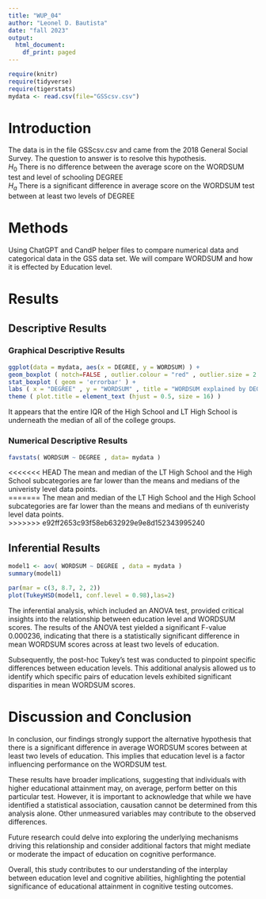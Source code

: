 ```yaml
---
title: "WUP_04"
author: "Leonel D. Bautista"
date: "fall 2023"
output:
  html_document:
    df_print: paged
---
```


```r
require(knitr)
require(tidyverse)
require(tigerstats)
mydata <- read.csv(file="GSScsv.csv")
```

# Introduction

<!--In this section you explain what you are trying to show.  Where did the data come from?  What is the research or other question you are trying to answer?!-->

The data is in the file GSScsv.csv and came from the 2018 General Social Survey.  The question to answer is to resolve this hypothesis.  
$H_0$ There is no difference between the average score on the WORDSUM test and level of schooling DEGREE  
$H_a$ There is a significant difference in average score on the WORDSUM test between at least two levels of DEGREE  

# Methods

<!--Mention that you intend to use chatGPT to the greatest extent possible. Give credit to chatGPT when you use it to create code in your report. Decide on your methods:  use "variable analysis" or other appropriate descriptors.  Make sure to choose at least one graphical method and at least one numerical method.!-->

Using ChatGPT and CandP helper files to compare numerical data and categorical data in the GSS data set. We will compare WORDSUM and how it is effected by Education level.   

# Results

<!--Divide this section into two sub-sections:  One for your descriptive  results and one for your inferential results.!-->

## Descriptive Results

### Graphical Descriptive Results

<!--Graphical results here.  Make sure to show your code.  Provide appropriate labels for axes, giving units if possible, and provide a good title for the graph, too.  Use the graphical results to describe the patterns if any that exist in the data as focused toward the research question!-->

```r
ggplot(data = mydata, aes(x = DEGREE, y = WORDSUM) ) +
geom_boxplot ( notch=FALSE , outlier.colour = "red" , outlier.size = 2 , fill = "darkgray" ) +
stat_boxplot ( geom = 'errorbar' ) +
labs ( x = "DEGREE" , y = "WORDSUM" , title = "WORDSUM explained by DEGREE" ) +
theme ( plot.title = element_text (hjust = 0.5, size = 16) )
```   

It appears that the entire IQR of the High School and LT High School is underneath the median of all of the college groups.   

### Numerical Descriptive Results

<!--Numerical results go here. Use the numerical results to describe the patterns if any that exist in the data as focused toward the research question!-->

```r
favstats( WORDSUM ~ DEGREE , data= mydata )
```

<<<<<<< HEAD
The mean and median of the LT High School and the High School subcategories are far lower than the means and medians of the univeristy level data points.   
=======
The mean and median of the LT High School and the High School subcategories are far lower than the means and medians of th euniveristy level data points.   
>>>>>>> e92ff2653c93f58eb632929e9e8d152343995240

## Inferential Results

<!--State hypothesis clearly.  Make sure your discussion of the inferential test covers all the aspects that the test output produces, such as test statistic, p-value etc.  Make a decision about the null hypothesis, explain the assumptions on which the selected test/procedure was based, and why the chosen procedure satisfys the assumptions and is appropriate to answer the research question!-->

```r
model1 <- aov( WORDSUM ~ DEGREE , data = mydata )
summary(model1)
```
```r
par(mar = c(3, 8.7, 2, 2))
plot(TukeyHSD(model1, conf.level = 0.98),las=2)
```

The inferential analysis, which included an ANOVA test, provided critical insights into the relationship between education level and WORDSUM scores. The results of the ANOVA test yielded a significant F-value 0.000236, indicating that there is a statistically significant difference in mean WORDSUM scores across at least two levels of education.

Subsequently, the post-hoc Tukey's test was conducted to pinpoint specific differences between education levels. This additional analysis allowed us to identify which specific pairs of education levels exhibited significant disparities in mean WORDSUM scores.   


# Discussion and Conclusion

<!--Discussion and conclusion here.  If you found a relationship be sure to consider whether the relationship occurs because one of the variables causes the other, or whether they perhasps are related for some other reason.  Watch the chapter 6 videos from the GeorgeTown videos collection.!-->

In conclusion, our findings strongly support the alternative hypothesis that there is a significant difference in average WORDSUM scores between at least two levels of education. This implies that education level is a factor influencing performance on the WORDSUM test.     

These results have broader implications, suggesting that individuals with higher educational attainment may, on average, perform better on this particular test. However, it is important to acknowledge that while we have identified a statistical association, causation cannot be determined from this analysis alone. Other unmeasured variables may contribute to the observed differences.   

Future research could delve into exploring the underlying mechanisms driving this relationship and consider additional factors that might mediate or moderate the impact of education on cognitive performance.   

Overall, this study contributes to our understanding of the interplay between education level and cognitive abilities, highlighting the potential significance of educational attainment in cognitive testing outcomes.   
